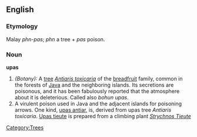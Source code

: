 ==English==

===Etymology===
Malay ''phn-pas''; ''phn'' a tree + ''pas'' poison.

===Noun===
'''upas'''

#''(Botany):'' A [[tree]] ''[[Antiaris toxicaria]]'' of the [[breadfruit]] family, common in the forests of [[Java]] and the neighboring islands. Its secretions are poisonous, and it has been fabulously reported that the atmosphere about it is deleterious. Called also ''bohun upas''.
#A virulent poison used in Java and the adjacent islands for poisoning arrows. One kind, [[upas antiar]], is, derived from upas tree ''Antiaris toxicaria''. [[Upas tieute]] is prepared from a climbing plant ''[[Strychnos Tieute]]''

[[Category:Trees]]